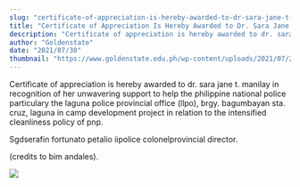 ```yaml
---
slug: "certificate-of-appreciation-is-hereby-awarded-to-dr-sara-jane-t-manilay"
title: "Certificate of Appreciation Is Hereby Awarded to Dr. Sara Jane T. Manilay"
description: "Certificate of appreciation is hereby awarded to dr. sara jane t. manilay in recognition of..."
author: "Goldenstate"
date: "2021/07/30"
thumbnail: "https://www.goldenstate.edu.ph/wp-content/uploads/2021/07/204835813_1966952246785645_5013991853990341242_n.jpg"
---
```


Certificate of appreciation is hereby awarded to dr. sara jane t. manilay in recognition of her unwavering support to help the philippine national police particulary the laguna police provincial office (llpo), brgy. bagumbayan sta. cruz, laguna in camp development project in relation to the intensified cleanliness policy of pnp.

Sgdserafin fortunato petalio iipolice colonelprovincial director.

(credits to bim andales).

![](https://www.goldenstate.edu.ph/wp-content/uploads/2021/07/204835813_1966952246785645_5013991853990341242_n.jpg)